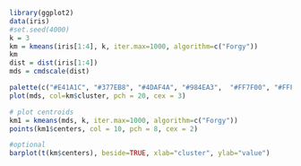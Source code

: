 ```r
library(ggplot2)
data(iris)
#set.seed(4000)
k = 3
km = kmeans(iris[1:4], k, iter.max=1000, algorithm=c("Forgy"))
km
dist = dist(iris[1:4])
mds = cmdscale(dist)

palette(c("#E41A1C", "#377EB8", "#4DAF4A", "#984EA3",  "#FF7F00", "#FFFF33", "#A65628", "#F781BF", "#999999", "#000000"))
plot(mds, col=km$cluster, pch = 20, cex = 3)

# plot centroids
km1 = kmeans(mds, k, iter.max=1000, algorithm=c("Forgy"))
points(km1$centers, col = 10, pch = 8, cex = 2)

#optional
barplot(t(km$centers), beside=TRUE, xlab="cluster", ylab="value")

```
